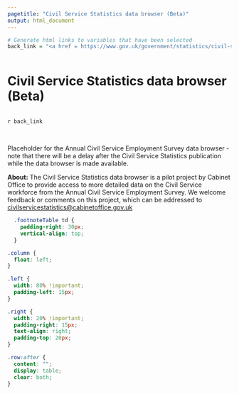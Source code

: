```yaml
---
pagetitle: "Civil Service Statistics data browser (Beta)"
output: html_document
---
```


```r
# Generate html links to variables that have been selected
back_link = "<a href = https://www.gov.uk/government/statistics/civil-service-statistics-2022>Back to Civil Service Statistics</a>"
```

```{=html}
<div class="row">
<div class="column left">
<h1 class="title toc-ignore">Civil Service Statistics data browser (Beta)</h1>
</div>
<div class="column right">
```

`r back_link`

```{=html}
</div>
</div>
```

<br>
Placeholder for the Annual Civil Service Employment Survey data browser - note that there will be a delay after the Civil Service Statistics publication while the data browser is made available.

**About:** The Civil Service Statistics data browser is a pilot project by Cabinet Office to provide access to more detailed data on the Civil Service workforce from the Annual Civil Service Employment Survey. We welcome feedback or comments on this project, which can be addressed to <a href="mailto:civilservicestatistics@cabinetoffice.gov.uk?subject=ACSES%20data%20browser%20feedback">civilservicestatistics@cabinetoffice.gov.uk</a>


```css
  .footnoteTable td {
    padding-right: 30px;
    vertical-align: top;
  }

.column {
  float: left;
}

.left {
  width: 80% !important;
  padding-left: 15px;
}

.right {
  width: 20% !important;
  padding-right: 15px;
  text-align: right;
  padding-top: 20px;
}

.row:after {
  content: "";
  display: table;
  clear: both;
}
```